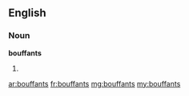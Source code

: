 ==English==

===Noun===
'''bouffants'''

# {{plural of|bouffant}}

[[ar:bouffants]]
[[fr:bouffants]]
[[mg:bouffants]]
[[my:bouffants]]